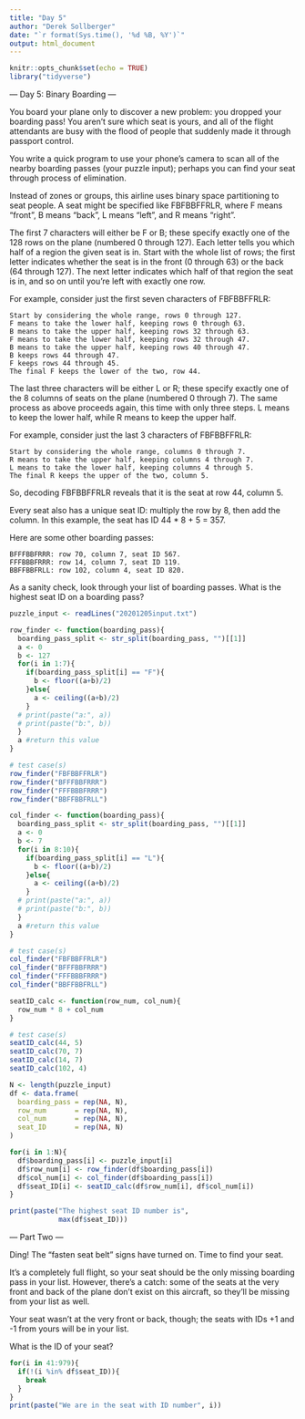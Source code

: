 ```yaml
---
title: "Day 5"
author: "Derek Sollberger"
date: "`r format(Sys.time(), '%d %B, %Y')`"
output: html_document
---
```


```r
knitr::opts_chunk$set(echo = TRUE)
library("tidyverse")
```

--- Day 5: Binary Boarding ---

You board your plane only to discover a new problem: you dropped your boarding pass! You aren't sure which seat is yours, and all of the flight attendants are busy with the flood of people that suddenly made it through passport control.

You write a quick program to use your phone's camera to scan all of the nearby boarding passes (your puzzle input); perhaps you can find your seat through process of elimination.

Instead of zones or groups, this airline uses binary space partitioning to seat people. A seat might be specified like FBFBBFFRLR, where F means "front", B means "back", L means "left", and R means "right".

The first 7 characters will either be F or B; these specify exactly one of the 128 rows on the plane (numbered 0 through 127). Each letter tells you which half of a region the given seat is in. Start with the whole list of rows; the first letter indicates whether the seat is in the front (0 through 63) or the back (64 through 127). The next letter indicates which half of that region the seat is in, and so on until you're left with exactly one row.

For example, consider just the first seven characters of FBFBBFFRLR:

    Start by considering the whole range, rows 0 through 127.
    F means to take the lower half, keeping rows 0 through 63.
    B means to take the upper half, keeping rows 32 through 63.
    F means to take the lower half, keeping rows 32 through 47.
    B means to take the upper half, keeping rows 40 through 47.
    B keeps rows 44 through 47.
    F keeps rows 44 through 45.
    The final F keeps the lower of the two, row 44.

The last three characters will be either L or R; these specify exactly one of the 8 columns of seats on the plane (numbered 0 through 7). The same process as above proceeds again, this time with only three steps. L means to keep the lower half, while R means to keep the upper half.

For example, consider just the last 3 characters of FBFBBFFRLR:

    Start by considering the whole range, columns 0 through 7.
    R means to take the upper half, keeping columns 4 through 7.
    L means to take the lower half, keeping columns 4 through 5.
    The final R keeps the upper of the two, column 5.

So, decoding FBFBBFFRLR reveals that it is the seat at row 44, column 5.

Every seat also has a unique seat ID: multiply the row by 8, then add the column. In this example, the seat has ID 44 * 8 + 5 = 357.

Here are some other boarding passes:

    BFFFBBFRRR: row 70, column 7, seat ID 567.
    FFFBBBFRRR: row 14, column 7, seat ID 119.
    BBFFBBFRLL: row 102, column 4, seat ID 820.

As a sanity check, look through your list of boarding passes. What is the highest seat ID on a boarding pass?

```r
puzzle_input <- readLines("20201205input.txt")
```

```r
row_finder <- function(boarding_pass){
  boarding_pass_split <- str_split(boarding_pass, "")[[1]]
  a <- 0
  b <- 127
  for(i in 1:7){
    if(boarding_pass_split[i] == "F"){
      b <- floor((a+b)/2)
    }else{
      a <- ceiling((a+b)/2)
    }
  # print(paste("a:", a))
  # print(paste("b:", b))
  }
  a #return this value
}

# test case(s)
row_finder("FBFBBFFRLR")
row_finder("BFFFBBFRRR")
row_finder("FFFBBBFRRR")
row_finder("BBFFBBFRLL")
```

```r
col_finder <- function(boarding_pass){
  boarding_pass_split <- str_split(boarding_pass, "")[[1]]
  a <- 0
  b <- 7
  for(i in 8:10){
    if(boarding_pass_split[i] == "L"){
      b <- floor((a+b)/2)
    }else{
      a <- ceiling((a+b)/2)
    }
  # print(paste("a:", a))
  # print(paste("b:", b))
  }
  a #return this value
}

# test case(s)
col_finder("FBFBBFFRLR")
col_finder("BFFFBBFRRR")
col_finder("FFFBBBFRRR")
col_finder("BBFFBBFRLL")
```

```r
seatID_calc <- function(row_num, col_num){
  row_num * 8 + col_num
}

# test case(s)
seatID_calc(44, 5)
seatID_calc(70, 7)
seatID_calc(14, 7)
seatID_calc(102, 4)
```

```r
N <- length(puzzle_input)
df <- data.frame(
  boarding_pass = rep(NA, N),
  row_num       = rep(NA, N),
  col_num       = rep(NA, N),
  seat_ID       = rep(NA, N)
)

for(i in 1:N){
  df$boarding_pass[i] <- puzzle_input[i]
  df$row_num[i] <- row_finder(df$boarding_pass[i])
  df$col_num[i] <- col_finder(df$boarding_pass[i])
  df$seat_ID[i] <- seatID_calc(df$row_num[i], df$col_num[i])
}

print(paste("The highest seat ID number is",
            max(df$seat_ID)))
```
--- Part Two ---

Ding! The "fasten seat belt" signs have turned on. Time to find your seat.

It's a completely full flight, so your seat should be the only missing boarding pass in your list. However, there's a catch: some of the seats at the very front and back of the plane don't exist on this aircraft, so they'll be missing from your list as well.

Your seat wasn't at the very front or back, though; the seats with IDs +1 and -1 from yours will be in your list.

What is the ID of your seat?

```r
for(i in 41:979){
  if(!(i %in% df$seat_ID)){
    break
  }
}
print(paste("We are in the seat with ID number", i))
```

